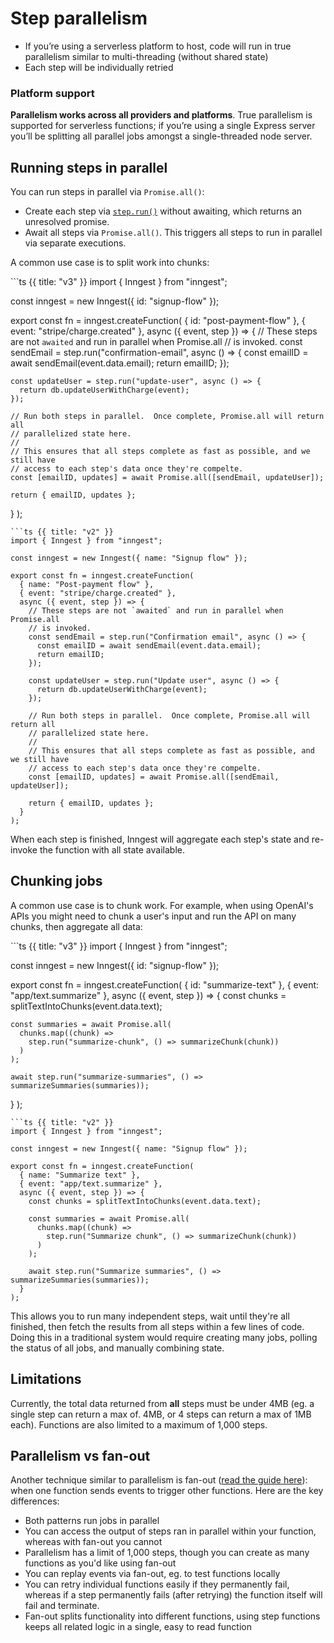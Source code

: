 # Step parallelism

- If you’re using a serverless platform to host, code will run in true parallelism similar to multi-threading (without shared state)
- Each step will be individually retried

### Platform support

**Parallelism works across all providers and platforms**.  True parallelism is supported for serverless functions;  if you’re using a single Express server you’ll be splitting all parallel jobs amongst a single-threaded node server.

## Running steps in parallel

You can run steps in parallel via `Promise.all()`:

- Create each step via [`step.run()`](/docs/reference/functions/step-run) without awaiting, which returns an unresolved promise.
- Await all steps via `Promise.all()`. This triggers all steps to run in parallel via separate executions.

A common use case is to split work into chunks:

<CodeGroup>
```ts {{ title: "v3" }}
import { Inngest } from "inngest";

const inngest = new Inngest({ id: "signup-flow" });

export const fn = inngest.createFunction(
  { id: "post-payment-flow" },
  { event: "stripe/charge.created" },
  async ({ event, step }) => {
    // These steps are not `awaited` and run in parallel when Promise.all
    // is invoked.
    const sendEmail = step.run("confirmation-email", async () => {
      const emailID = await sendEmail(event.data.email);
      return emailID;
    });

    const updateUser = step.run("update-user", async () => {
      return db.updateUserWithCharge(event);
    });

    // Run both steps in parallel.  Once complete, Promise.all will return all
    // parallelized state here.
    //
    // This ensures that all steps complete as fast as possible, and we still have
    // access to each step's data once they're compelte.
    const [emailID, updates] = await Promise.all([sendEmail, updateUser]);

    return { emailID, updates };
  }
);
```
```ts {{ title: "v2" }}
import { Inngest } from "inngest";

const inngest = new Inngest({ name: "Signup flow" });

export const fn = inngest.createFunction(
  { name: "Post-payment flow" },
  { event: "stripe/charge.created" },
  async ({ event, step }) => {
    // These steps are not `awaited` and run in parallel when Promise.all
    // is invoked.
    const sendEmail = step.run("Confirmation email", async () => {
      const emailID = await sendEmail(event.data.email);
      return emailID;
    });

    const updateUser = step.run("Update user", async () => {
      return db.updateUserWithCharge(event);
    });

    // Run both steps in parallel.  Once complete, Promise.all will return all
    // parallelized state here.
    //
    // This ensures that all steps complete as fast as possible, and we still have
    // access to each step's data once they're compelte.
    const [emailID, updates] = await Promise.all([sendEmail, updateUser]);

    return { emailID, updates };
  }
);
```
</CodeGroup>

When each step is finished, Inngest will aggregate each step's state and re-invoke the function with all state available.

## Chunking jobs

A common use case is to chunk work. For example, when using OpenAI's APIs you might need to chunk a user's input and run the API on many chunks, then aggregate all data:

<CodeGroup>
```ts {{ title: "v3" }}
import { Inngest } from "inngest";

const inngest = new Inngest({ id: "signup-flow" });

export const fn = inngest.createFunction(
  { id: "summarize-text" },
  { event: "app/text.summarize" },
  async ({ event, step }) => {
    const chunks = splitTextIntoChunks(event.data.text);

    const summaries = await Promise.all(
      chunks.map((chunk) =>
        step.run("summarize-chunk", () => summarizeChunk(chunk))
      )
    );

    await step.run("summarize-summaries", () => summarizeSummaries(summaries));
  }
);
```
```ts {{ title: "v2" }}
import { Inngest } from "inngest";

const inngest = new Inngest({ name: "Signup flow" });

export const fn = inngest.createFunction(
  { name: "Summarize text" },
  { event: "app/text.summarize" },
  async ({ event, step }) => {
    const chunks = splitTextIntoChunks(event.data.text);

    const summaries = await Promise.all(
      chunks.map((chunk) =>
        step.run("Summarize chunk", () => summarizeChunk(chunk))
      )
    );

    await step.run("Summarize summaries", () => summarizeSummaries(summaries));
  }
);
```
</CodeGroup>

This allows you to run many independent steps, wait until they're all finished, then fetch the results from all steps within a few lines of code. Doing this in a traditional system would require creating many jobs, polling the status of all jobs, and manually combining state.

## Limitations

Currently, the total data returned from **all** steps must be under 4MB (eg. a single step can return a max of. 4MB, or 4 steps can return a max of 1MB each).  Functions are also limited to a maximum of 1,000 steps.

## Parallelism vs fan-out

Another technique similar to parallelism is fan-out ([read the guide here](/docs/guides/fan-out-jobs)):  when one function sends events to trigger other functions.  Here are the key differences:

- Both patterns run jobs in parallel
- You can access the output of steps ran in parallel within your function, whereas with fan-out you cannot
- Parallelism has a limit of 1,000 steps, though you can create as many functions as you'd like using fan-out
- You can replay events via fan-out, eg. to test functions locally
- You can retry individual functions easily if they permanently fail, whereas if a step permanently fails (after retrying) the function itself will fail and terminate.
- Fan-out splits functionality into different functions, using step functions keeps all related logic in a single, easy to read function
